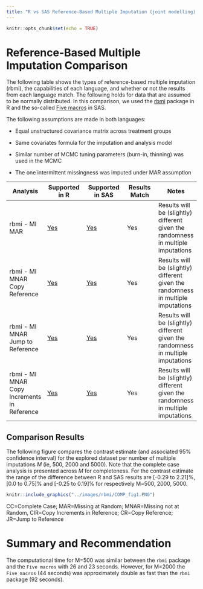```yaml
---
title: "R vs SAS Reference-Based Multiple Imputation (joint modelling): Continuous Data"
---
```


```r
knitr::opts_chunk$set(echo = TRUE)
```

# Reference-Based Multiple Imputation Comparison

The following table shows the types of reference-based multiple imputation (rbmi), the capabilities of each language, and whether or not the results from each language match. The following holds for data that are assumed to be normally distributed. In this comparison, we used the [rbmi](https://cran.r-project.org/web/packages/rbmi/index.html) package in R and the so-called [Five macros](https://www.lshtm.ac.uk/research/centres-projects-groups/missing-data#dia-missing-data) in SAS.

The following assumptions are made in both languages:

* Equal unstructured covariance matrix across treatment groups

* Same covariates formula for the imputation and analysis model

* Similar number of MCMC tuning parameters (burn-in, thinning) was used in the MCMC

* The one intermittent missingness was imputed under MAR assumption

| Analysis | Supported in R | Supported in SAS | Results Match | Notes |
|----------|----------------|------------------|---------------|-------|
| rbmi - MI MAR | [Yes](../R/rbmi_continuous_joint.html) | [Yes](../SAS/rbmi_continuous_joint_SAS.html) | Yes | Results will be (slightly) different given the randomness in multiple imputations |
| rbmi - MI MNAR Copy Reference | [Yes](../R/rbmi_continuous_joint.html) | [Yes](../SAS/rbmi_continuous_joint_SAS.html) | Yes | Results will be (slightly) different given the randomness in multiple imputations |
| rbmi - MI MNAR Jump to Reference | [Yes](../R/rbmi_continuous_joint.html) | [Yes](../SAS/rbmi_continuous_joint_SAS.html) | Yes | Results will be (slightly) different given the randomness in multiple imputations |
| rbmi - MI MNAR Copy Increments in Reference | [Yes](../R/rbmi_continuous_joint.html) | [Yes](../SAS/rbmi_continuous_joint_SAS.html) | Yes | Results will be (slightly) different given the randomness in multiple imputations |


## Comparison Results
The following figure compares the contrast estimate (and associated 95% confidence interval) for the explored dataset per number of multiple imputations *M* (ie, 500, 2000 and 5000). Note that the complete case analysis is presented across *M* for completeness. For the contrast estimate the range of the difference between R and SAS results are [-0.29 to 2.21]%, [0.0 to 0.75]% and [-0.25 to 0.19]% for respectively M=500, 2000, 5000.

```r
knitr::include_graphics("../images/rbmi/COMP_fig1.PNG")
```
CC=Complete Case; MAR=Missing at Random; MNAR=Missing not at Random, CIR=Copy Increments in Reference; CR=Copy Reference; JR=Jump to Reference


# Summary and Recommendation
The computational time for M=500 was similar between the `rbmi` package and the `Five macros` with 26 and 23 seconds. However, for M=2000 the `Five macros` (44 seconds) was approximately double as fast than the `rbmi` package (92 seconds).



